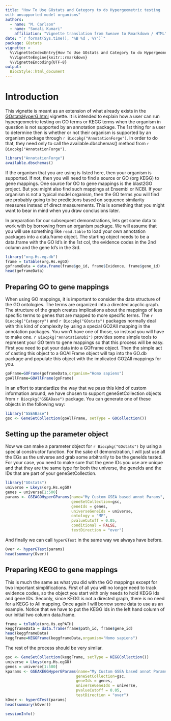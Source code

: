 ```yaml
---
title: "How To Use GOstats and Category to do Hypergeometric testing
with unsupported model organisms"
authors:
  - name: "M. Carlson"
  - name: "Sonali Kumari"
    affiliation: "Vignette translation from Sweave to Rmarkdown / HTML"
date: "`r format(Sys.time(), '%B %d , %Y')`"
package: GOstats
vignette: >
  %\VignetteIndexEntry{How To Use GOstats and Category to do Hypergeometric testing with unsupported model organisms}
  %\VignetteEngine{knitr::rmarkdown}
  %\VignetteEncoding{UTF-8}
output:
  BiocStyle::html_document
---
```


# Introduction

This vignette is meant as an extension of what already exists in the
[GOstatsHyperG.html](https://bioconductor.org/packages/devel/bioc/vignettes/GOstats/inst/doc/GOstatsHyperG.html)
vignette. It is intended to explain how a user can run hypergeometric testing
on GO terms or KEGG terms when the organism in question is not supported by
an annotation package. The 1st thing for a user to determine then is whether
or not their organism is supported by an organism package through
`r Biocpkg("AnnotationForge")`. In order to do that, they need only to call the
available.dbschemas() method from `r Biocpkg("AnnotationForge")`.

```r
library("AnnotationForge")
available.dbschemas()
```

If the organism that you are using is listed here, then your organism is
supported. If not, then you will need to find a source or GO (org KEGG) to gene
mappings. One source for GO to gene mappings is the blast2GO project. But you
might also find such mappings at Ensembl or NCBI. If your organism is not a
typical model organism, then the GO terms you will find are probably going to be
predictions based on sequence similarity measures instead of direct
measurements. This is something that you might want to bear in mind when you
draw conclusions later.

In preparation for our subsequent demonstrations, lets get some data to work
with by borrowing from an organism package. We will assume that you will use
something like `read.table` to load your own annotation packages into a
data.frame object. The starting object needs to be a data.frame with the GO Id's
in the 1st col, the evidence codes in the 2nd column and the gene Id's in the
3rd.

```r
library("org.Hs.eg.db")
frame = toTable(org.Hs.egGO)
goframeData = data.frame(frame$go_id, frame$Evidence, frame$gene_id)
head(goframeData)
```

## Preparing GO to gene mappings

When using GO mappings, it is important to consider the data structure of the GO
ontologies. The terms are organized into a directed acyclic graph. The structure
of the graph creates implications about the mappings of less specific terms to
genes that are mapped to more specific terms. The `r Biocpkg("Category")` and 
`r Biocpkg("GOstats")` packages normally deal with this kind of complexity by 
using a special GO2All mapping in the annotation packages. You won't have one of
those, so instead you will have to make one. `r Biocpkg("AnnotationDbi")`
provides some simple tools to represent your GO term to gene mappings so that
this process will be easy. First you need to put your data into a GOFrame
object. Then the simple act of casting this object to a GOAllFrame object will
tap into the GO.db package and populate this object with the implicated GO2All
mappings for you.

```r
goFrame=GOFrame(goframeData,organism="Homo sapiens")
goAllFrame=GOAllFrame(goFrame)
```

In an effort to standardize the way that we pass this kind of custom
information around, we have chosen to support geneSetCollection objects
from `r Biocpkg("GSEABase")` package. You can generate one of these objects
in the following way:

```r
library("GSEABase")
gsc <- GeneSetCollection(goAllFrame, setType = GOCollection())
```

## Setting up the parameter object

Now we can make a parameter object for `r Biocpkg("GOstats")` by using a special
constructor function. For the sake of demonstration, I will just use all the EGs
as the universe and grab some arbitrarily to be the geneIds tested. For your
case, you need to make sure that the gene IDs you use are unique and that they
are the same type for both the universe, the geneIds and the IDs that are part
of your geneSetCollection.

```r
library("GOstats")
universe = Lkeys(org.Hs.egGO)
genes = universe[1:500]
params <- GSEAGOHyperGParams(name="My Custom GSEA based annot Params", 
                             geneSetCollection=gsc, 
                             geneIds = genes, 
                             universeGeneIds = universe, 
                             ontology = "MF", 
                             pvalueCutoff = 0.05, 
                             conditional = FALSE, 
                             testDirection = "over")
```

And finally we can call `hyperGTest` in the same way we always have before.

```r
Over <- hyperGTest(params)
head(summary(Over))
```

## Preparing KEGG to gene mappings

This is much the same as what you did with the GO mappings except for two
important simplifications. First of all you will no longer need to track
evidence codes, so the object you start with only needs to hold KEGG Ids and
gene IDs. Seconly, since KEGG is not a directed graph, there is no need for a
KEGG to All mapping. Once again I will borrow some data to use as an example.
Notice that we have to put the KEGG Ids in the left hand column of our initial
two column data.frame.

```r
frame = toTable(org.Hs.egPATH)
keggframeData = data.frame(frame$path_id, frame$gene_id)
head(keggframeData)
keggFrame=KEGGFrame(keggframeData,organism="Homo sapiens")
```

The rest of the process should be very similar.

```r
gsc <- GeneSetCollection(keggFrame, setType = KEGGCollection())
universe = Lkeys(org.Hs.egGO)
genes = universe[1:500]
kparams <- GSEAKEGGHyperGParams(name="My Custom GSEA based annot Params", 
                               geneSetCollection=gsc, 
                               geneIds = genes, 
                               universeGeneIds = universe,  
                               pvalueCutoff = 0.05, 
                               testDirection = "over")
kOver <- hyperGTest(params)
head(summary(kOver))
```

```r
sessionInfo()
```
